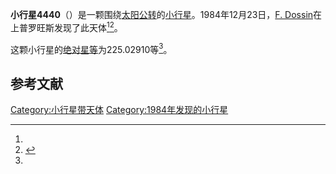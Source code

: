 {{Infobox planet
| bgcolour = #FFFFC0
| name = 4440 Tchantches
| symbol = 
| image = 
| caption = 
| discovery = yes
| discovery_ref = 
| discoverer = [[F._Dossin|F. Dossin]]
| discovery_site = [[上普罗旺斯|上普罗旺斯]] 
| discovered = 1984年12月23日
| designations = yes
| mp_name = 
| named_after = 
| alt_names = 
| mp_category = [[主带内小行星|主带内小行星]]
| orbit_ref = <ref name="a">[http://ssd.jpl.nasa.gov/sbdb.cgi?sstr=4440 4440 Tchantches] {{Wayback|url=http://ssd.jpl.nasa.gov/sbdb.cgi?sstr=4440 |date=20201124005237 }}，小行星數據庫瀏覽器（JPL Small-Body Database Browser）－[[美国国家航空航天局|美国国家航空航天局]]喷气推进实验室</ref>
| epoch = 2456400.5 (2013年4月18日更新)
| aphelion = {{convert|2.0691946|AU|km|3|abbr=on|lk=out}}
| perihelion = {{convert|1.7727484|AU|km|3|abbr=on}}
| semimajor = {{convert|1.9209715|AU|km|3|abbr=on}}
| eccentricity = 0.0771605
| period = 972.4780342 [[日|日]]<br />2.66[[儒略年|儒略年]]
| avg_speed = 
| inclination = 21.35198
| asc_node = 283.35475
| mean_anomaly = 
| arg_peri = 225.02910
| satellites = 
| physical_characteristics = yes
| dimensions = 
| mass = 
| density = 
| surface_grav = 
| escape_velocity = 
| sidereal_day = 
| axial_tilt = 
| pole_ecliptic_lat = 
| pole_ecliptic_lon = 
| albedo = 
| temperatures= 
| temp_name1 = 
| mean_temp_1 = 
| max_temp_1 = 
| temp_name2 = 
| max_temp_2 = 
| spectral_type = 
| abs_magnitude = 225.02910
}}

'''小行星4440'''（{{lang-en|4440 Tchantches}}）是一颗围绕[[太阳|太阳]][[公转|公转]]的[[小行星|小行星]]。1984年12月23日，[[F._Dossin|F. Dossin]]在上普罗旺斯发现了此天体<ref name="a" /><ref>{{cite news|title=小行星列表|url=http://cfa-www.harvard.edu/iau/lists/NumberedMPs.txt|accessdate=2013-07-08|newspaper=哈佛大学|archive-date=2008-05-17|archive-url=https://web.archive.org/web/20080517010638/http://cfa-www.harvard.edu/iau/lists/NumberedMPs.txt|dead-url=no}}</ref>。

这颗小行星的[[绝对星等|绝对星等]]为225.02910等<ref name="a" />。

==参考文献==
{{reflist}}
{{Minor Planet Number|[[小行星4439|小行星4439]]|[[小行星4441|小行星4441]]}}

{{小天体}}

[[Category:小行星带天体|Category:小行星带天体]]
[[Category:1984年发现的小行星|Category:1984年发现的小行星]]

{{asteroid-stub}}